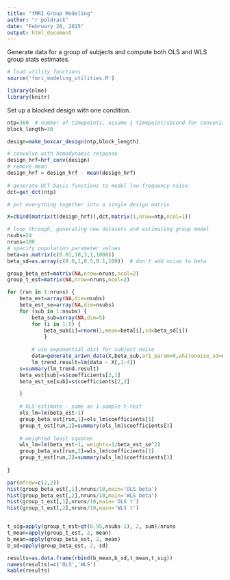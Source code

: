 ```yaml
---
title: "fMRI Group Modeling"
author: "r poldrack"
date: "February 20, 2015"
output: html_document
---
```


Generate data for a group of subjects and compute both OLS and WLS group stats estimates.

```r

# load utility functions
source('fmri_modeling_utilities.R')

library(nlme)
library(knitr)
```

Set up a blocked design with one condition.
```r
ntp=360  # number of timepoints, assume 1 timepoint/second for convenience
block_length=30

design=make_boxcar_design(ntp,block_length)

# convolve with hemodynamic response
design_hrf=hrf_conv(design)
# remove mean
design_hrf = design_hrf - mean(design_hrf)
  
# generate DCT basis functions to model low-frequency noise
dct=get_dct(ntp)

# put everything together into a single design matrix

X=cbind(matrix(t(design_hrf)),dct,matrix(1,nrow=ntp,ncol=1))

```

```r
# loop through, generating new datasets and estimating group model
nsubs=24
nruns=100
# specify population parameter values
beta=as.matrix(c(0.01,10,3,1,1000))
beta_sd=as.array(c(0.0,1,0.5,0.1,100))  # don't add noise to beta

group_beta_est=matrix(NA,nrow=nruns,ncol=2)
group_t_est=matrix(NA,nrow=nruns,ncol=2)

for (run in 1:nruns) {
	beta_est=array(NA,dim=nsubs)
	beta_est_se=array(NA,dim=nsubs)
	for (sub in 1:nsubs) {
		beta_sub=array(NA,dim=5)
		for (i in 1:5) {
			beta_sub[i]=rnorm(1,mean=beta[i],sd=beta_sd[i])
			}
		    
		# use exponential dist for subject noise
		data=generate_ar1wn_data(X,beta_sub,ar1_param=0,whitenoise_sd=max(c(rexp(1,rate=2),0.5)))
		lm_trend.result=lm(data ~ X[,1:4])
    s=summary(lm_trend.result)
    beta_est[sub]=s$coefficients[2,1]
    beta_est_se[sub]=s$coefficients[2,2]

	}
	
	# OLS estimate - same as 1-sample t-test
	ols_lm=lm(beta_est~1)
	group_beta_est[run,1]=ols_lm$coefficients[1]
	group_t_est[run,1]=summary(ols_lm)$coefficients[3]
	
	# weighted least squares
	wls_lm=lm(beta_est~1, weights=1/beta_est_se^2)
	group_beta_est[run,2]=wls_lm$coefficients[1]
	group_t_est[run,2]=summary(wls_lm)$coefficients[3]
	
}

par(mfrow=c(2,2))
hist(group_beta_est[,1],nruns/10,main='OLS beta')
hist(group_beta_est[,2],nruns/10,main='WLS beta')
hist(group_t_est[,1],nruns/10,main='OLS t')
hist(group_t_est[,2],nruns/10,main='WLS t')


t_sig=apply(group_t_est>qt(0.95,nsubs-1), 2, sum)/nruns
t_mean=apply(group_t_est, 2, mean)
b_mean=apply(group_beta_est, 2, mean)
b_sd=apply(group_beta_est, 2, sd)

results=as.data.frame(rbind(b_mean,b_sd,t_mean,t_sig))
names(results)=c('OLS','WLS')
kable(results)

```

